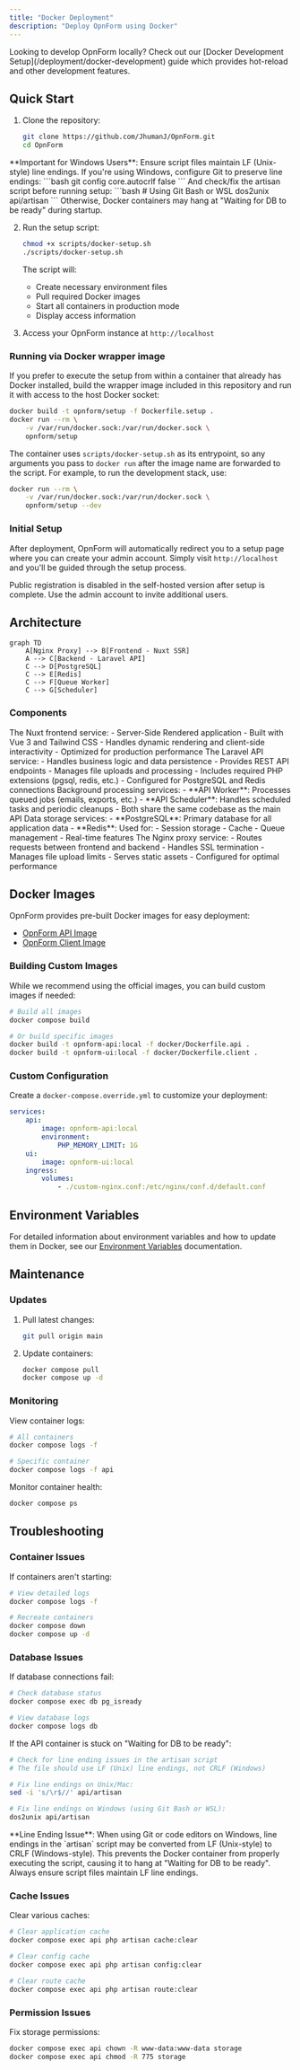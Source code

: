```yaml
---
title: "Docker Deployment"
description: "Deploy OpnForm using Docker"
---
```



<CloudVersion />

<Tip>
    Looking to develop OpnForm locally? Check out our [Docker Development
    Setup](/deployment/docker-development) guide which provides hot-reload and
    other development features.
</Tip>

## Quick Start

1. Clone the repository:
    ```bash
    git clone https://github.com/JhumanJ/OpnForm.git
    cd OpnForm
    ```

<Warning>
    **Important for Windows Users**: Ensure script files maintain LF
    (Unix-style) line endings. If you're using Windows, configure Git to
    preserve line endings: ```bash git config core.autocrlf false ``` And
    check/fix the artisan script before running setup: ```bash # Using Git Bash
    or WSL dos2unix api/artisan ``` Otherwise, Docker containers may hang at
    "Waiting for DB to be ready" during startup.
</Warning>

2. Run the setup script:

    ```bash
    chmod +x scripts/docker-setup.sh
    ./scripts/docker-setup.sh
    ```

    The script will:

    - Create necessary environment files
    - Pull required Docker images
    - Start all containers in production mode
    - Display access information

3. Access your OpnForm instance at `http://localhost`

### Running via Docker wrapper image

If you prefer to execute the setup from within a container that already has
Docker installed, build the wrapper image included in this repository and run
it with access to the host Docker socket:

```bash
docker build -t opnform/setup -f Dockerfile.setup .
docker run --rm \
    -v /var/run/docker.sock:/var/run/docker.sock \
    opnform/setup
```

The container uses `scripts/docker-setup.sh` as its entrypoint, so any
arguments you pass to `docker run` after the image name are forwarded to the
script. For example, to run the development stack, use:

```bash
docker run --rm \
    -v /var/run/docker.sock:/var/run/docker.sock \
    opnform/setup --dev
```

### Initial Setup

After deployment, OpnForm will automatically redirect you to a setup page where you can create your admin account. Simply visit `http://localhost` and you'll be guided through the setup process.

<Note>
    Public registration is disabled in the self-hosted version after setup is
    complete. Use the admin account to invite additional users.
</Note>

## Architecture

```mermaid
graph TD
    A[Nginx Proxy] --> B[Frontend - Nuxt SSR]
    A --> C[Backend - Laravel API]
    C --> D[PostgreSQL]
    C --> E[Redis]
    C --> F[Queue Worker]
    C --> G[Scheduler]
```

### Components

<Tabs>
    <Tab title="Frontend">
        The Nuxt frontend service: - Server-Side Rendered application - Built
        with Vue 3 and Tailwind CSS - Handles dynamic rendering and client-side
        interactivity - Optimized for production performance
    </Tab>
    <Tab title="Backend">
        The Laravel API service: - Handles business logic and data persistence -
        Provides REST API endpoints - Manages file uploads and processing -
        Includes required PHP extensions (pgsql, redis, etc.) - Configured for
        PostgreSQL and Redis connections
    </Tab>
    <Tab title="Workers">
        Background processing services: - **API Worker**: Processes queued jobs
        (emails, exports, etc.) - **API Scheduler**: Handles scheduled tasks and
        periodic cleanups - Both share the same codebase as the main API
    </Tab>
    <Tab title="Databases">
        Data storage services: - **PostgreSQL**: Primary database for all
        application data - **Redis**: Used for: - Session storage - Cache -
        Queue management - Real-time features
    </Tab>
    <Tab title="Proxy">
        The Nginx proxy service: - Routes requests between frontend and backend
        - Handles SSL termination - Manages file upload limits - Serves static
        assets - Configured for optimal performance
    </Tab>
</Tabs>

## Docker Images

OpnForm provides pre-built Docker images for easy deployment:

-   [OpnForm API Image](https://hub.docker.com/r/jhumanj/opnform-api)
-   [OpnForm Client Image](https://hub.docker.com/r/jhumanj/opnform-client)

### Building Custom Images

While we recommend using the official images, you can build custom images if needed:

```bash
# Build all images
docker compose build

# Or build specific images
docker build -t opnform-api:local -f docker/Dockerfile.api .
docker build -t opnform-ui:local -f docker/Dockerfile.client .
```

### Custom Configuration

Create a `docker-compose.override.yml` to customize your deployment:

```yaml
services:
    api:
        image: opnform-api:local
        environment:
            PHP_MEMORY_LIMIT: 1G
    ui:
        image: opnform-ui:local
    ingress:
        volumes:
            - ./custom-nginx.conf:/etc/nginx/conf.d/default.conf
```

## Environment Variables

For detailed information about environment variables and how to update them in Docker, see our [Environment Variables](/configuration/environment-variables#docker-environment-variables) documentation.

## Maintenance

### Updates

1. Pull latest changes:

    ```bash
    git pull origin main
    ```

2. Update containers:
    ```bash
    docker compose pull
    docker compose up -d
    ```

### Monitoring

View container logs:

```bash
# All containers
docker compose logs -f

# Specific container
docker compose logs -f api
```

Monitor container health:

```bash
docker compose ps
```

## Troubleshooting

### Container Issues

If containers aren't starting:

```bash
# View detailed logs
docker compose logs -f

# Recreate containers
docker compose down
docker compose up -d
```

### Database Issues

If database connections fail:

```bash
# Check database status
docker compose exec db pg_isready

# View database logs
docker compose logs db
```

If the API container is stuck on "Waiting for DB to be ready":

```bash
# Check for line ending issues in the artisan script
# The file should use LF (Unix) line endings, not CRLF (Windows)

# Fix line endings on Unix/Mac:
sed -i 's/\r$//' api/artisan

# Fix line endings on Windows (using Git Bash or WSL):
dos2unix api/artisan
```

<Note>
    **Line Ending Issue**: When using Git or code editors on Windows, line
    endings in the `artisan` script may be converted from LF (Unix-style) to
    CRLF (Windows-style). This prevents the Docker container from properly
    executing the script, causing it to hang at "Waiting for DB to be ready".
    Always ensure script files maintain LF line endings.
</Note>

### Cache Issues

Clear various caches:

```bash
# Clear application cache
docker compose exec api php artisan cache:clear

# Clear config cache
docker compose exec api php artisan config:clear

# Clear route cache
docker compose exec api php artisan route:clear
```

### Permission Issues

Fix storage permissions:

```bash
docker compose exec api chown -R www-data:www-data storage
docker compose exec api chmod -R 775 storage
```
